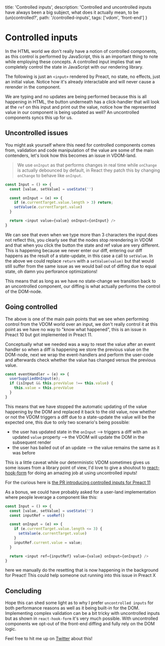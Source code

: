 
  title: 'Controlled inputs',
  description:
    'Controlled and uncontrolled inputs have always been a big subject, what does it actually mean, to be (un)controlled?',
  path: '/controlled-inputs',
  tags: ['vdom', 'front-end']
}

# Controlled inputs

In the HTML world we don't really have a notion of controlled components, as this control is performed by JavaScript,
this is an important thing to note while employing these concepts. A controlled input implies that we completely control
the state in JavaScript with our rendering library.

The following is just an `<input>` rendered by Preact, no state, no effects, just an initial value. Notice
how it's already interactable and will never cause a rerender in the component.

<Uncontrolled />

We are typing and no updates are being performed because this is all happening in HTML, the button underneath
has a click-handler that will look at the `ref` on this input and print out the value, notice how the represented
value in our component is being updated as well? An uncontrolled components syncs this up for us.

## Uncontrolled issues

You might ask yourself where this need for controlled components comes from, validation and code manipulation
of the value are some of the main contenders, let's look how this becomes an issue in VDOM-land.

> We use `onInput` as that performs changes in real time while `onChange` is actually debounced by default, in React
  they patch this by changing `onChange` to behave like `onInput`.

```js
const Input = () => {
  const [value, setValue] = useState('')

  const onInput = (e) => {
    if (e.currentTarget.value.length > 3) return;
    setValue(e.currentTarget.value)
  }

  return <input value={value} onInput={onInput} />
}
```
<Issue />

We can see that even when we type more than 3 characters the input does not reflect this, you clearly see that the nodes
stop rerendering in VDOM and that when you click the button the state and ref value are very different.
This is happening because we never enter our diff, entering our diff happens as the result of a state-update, in this case a call to `setValue`.
In the above we could replace `return` with a `setValue(value)` but that would still suffer from the same issue as we would bail out of diffing
due to equal state, oh damn you perforance optimizations!

This means that as long as we have no state-change we transition back to an uncontrolled component, our diffing is what actually performs the
control of the DOM-node.

## Going controlled

The above is one of the main pain points that we see when performing control from the VDOM world over an input, we don't really
control it at this point as we have no way to "know what happened", this is an issue in Preact 10 but got implemented in Preact 11.

Conceptually what we needed was a way to reset the value after an event handler so when a diff is happening we store the previous value
on the DOM-node, next we wrap the event-handlers and perform the user-code and afterwards check whether the value has changed versus the
previous value.

```js
const eventHandler = (e) => {
  userSuppliedOnInput(e);
  if (isInput && this.prevValue !== this.value) {
    this.value = this.prevValue
  }
}
```

This means that we have stopped the automatic updating of the value happening by the DOM and replaced it back to the old value, now whether or not
the VDOM triggers a diff due to a state-update the value will be the expected one, this due to only two scenario's being possible:

- the user has updated state in the `onInput` --> triggers a diff with an updated `value` property --> the VDOM will update the DOM in the subsequent render
- the user has bailed out of an update --> the value remains the same as it was before

This is a little caveat while our deterministic VDOM sometimes gives us some issues from a library point of view, I'd love to give a shoutout to
[react-hook-form](https://react-hook-form.com/) for doing an amazing job at using uncontrolled inputs!

For the curious here is [the PR introducing controlled inputs for Preact 11](https://github.com/preactjs/preact/pull/3251)

As a bonus, we could have probably asked for a user-land implementation where people leverage a component like this:

```js
const Input = () => {
  const [value, setValue] = useState('')
  const inputRef = useRef()

  const onInput = (e) => {
    if (e.currentTarget.value.length <= 3) {
      setValue(e.currentTarget.value)
    }
    inputRef.current.value = value;
  }

  return <input ref={inputRef} value={value} onInput={onInput} />
}
```
<Solution />

here we manually do the resetting that is now happening in the background for Preact! This could help someone out running into this
issue in Preact X

## Concluding

Hope this can shed some light as to why I prefer `uncontrolled inputs` for both performance reasons
as well as it being built-in for the DOM. Implementing complex validation can be a bit tricky with
uncontrolled inputs but as shown in `react-hook-form` it's very much possible. With uncontrolled
components we opt-out of the front-end diffing and fully rely on the DOM logic.

Feel free to hit me up on [Twitter](https://twitter.com/JoviDeC) about this!
